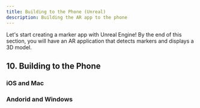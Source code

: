```yaml
---
title: Building to the Phone (Unreal)
description: Building the AR app to the phone
---
```


Let's start creating a marker app with Unreal Engine! By the end of this section, you will have an AR application that detects markers and displays a 3D model. 

## 10. Building to the Phone

### iOS and Mac
### Andorid and Windows
